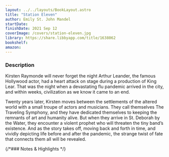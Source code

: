 ```yaml
---
layout: ../../layouts/BookLayout.astro
title: "Station Eleven"
author: Emily St. John Mandel
startDate:
finishDate: 2021 Sep 12
coverImage: /covers/station-eleven.jpg
library: https://share.libbyapp.com/title/1638062
bookshelf:
amazon:
---
```


<ReadingTime
  startDate  = {frontmatter.startDate}
  finishDate = {frontmatter.finishDate}
/>

### Description
Kirsten Raymonde will never forget the night Arthur Leander, the famous Hollywood actor, had a heart attack on stage during a production of King Lear. That was the night when a devastating flu pandemic arrived in the city, and within weeks, civilization as we know it came to an end.

Twenty years later, Kirsten moves between the settlements of the altered world with a small troupe of actors and musicians. They call themselves The Traveling Symphony, and they have dedicated themselves to keeping the remnants of art and humanity alive. But when they arrive in St. Deborah by the Water, they encounter a violent prophet who will threaten the tiny band’s existence. And as the story takes off, moving back and forth in time, and vividly depicting life before and after the pandemic, the strange twist of fate that connects them all will be revealed.

{/*### Notes & Highlights */}

<Fragment slot="buy">
  <BuyBook
    library   = {frontmatter.library}
    bookshelf = {frontmatter.bookshelf}
    amazon    = {frontmatter.amazon}
  />
</Fragment>
